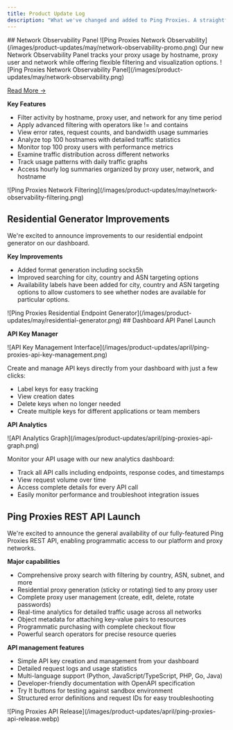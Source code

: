 ```yaml
---
title: Product Update Log
description: "What we've changed and added to Ping Proxies. A straightforward timeline of our improvements."
---
```

<Update label="May 2025">
  ## Network Observability Panel
  <Frame>
    ![Ping Proxies Network Observability](/images/product-updates/may/network-observability-promo.png)
  </Frame>
  Our new Network Observability Panel tracks your proxy usage by hostname, proxy user and network while offering flexible filtering and visualization options.
  <Frame>
    ![Ping Proxies Network Observability Panel](/images/product-updates/may/network-observability.png)
  </Frame>
  
  [Read More →](https://pingproxies.com/blog/network-observability-panel)

  **Key Features**

  * Filter activity by hostname, proxy user, and network for any time period
  * Apply advanced filtering with operators like != and contains
  * View error rates, request counts, and bandwidth usage summaries
  * Analyze top 100 hostnames with detailed traffic statistics
  * Monitor top 100 proxy users with performance metrics
  * Examine traffic distribution across different networks
  * Track usage patterns with daily traffic graphs
  * Access hourly log summaries organized by proxy user, network, and hostname
  
  <Frame>
    ![Ping Proxies Network Filtering](/images/product-updates/may/network-observability-filtering.png)
  </Frame>

  ## Residential Generator Improvements

  We're excited to announce improvements to our residential endpoint generator on our dashboard.

  **Key Improvements**

  * Added format generation including socks5h
  * Improved searching for city, country and ASN targeting options
  * Availability labels have been added for city, country and ASN targeting options to allow customers to see whether nodes are available for particular options.

  <Frame>
    ![Ping Proxies Residential Endpoint Generator](/images/product-updates/may/residential-generator.png)
  </Frame>
</Update>

<Update label="April 2025">
  ## Dashboard API Panel Launch

  **API Key Manager**

  <Frame>
    ![API Key Management Interface](/images/product-updates/april/ping-proxies-api-key-management.png)
  </Frame>

  Create and manage API keys directly from your dashboard with just a few clicks:
  
  * Label keys for easy tracking
  * View creation dates
  * Delete keys when no longer needed
  * Create multiple keys for different applications or team members

  **API Analytics**

  <Frame>
    ![API Analytics Graph](/images/product-updates/april/ping-proxies-api-graph.png)
  </Frame>

  Monitor your API usage with our new analytics dashboard:
  
  * Track all API calls including endpoints, response codes, and timestamps
  * View request volume over time
  * Access complete details for every API call
  * Easily monitor performance and troubleshoot integration issues

  ## Ping Proxies REST API Launch

  We're excited to announce the general availability of our fully-featured Ping Proxies REST API, enabling programmatic access to our platform and proxy networks.

  **Major capabilities**

  * Comprehensive proxy search with filtering by country, ASN, subnet, and more
  * Residential proxy generation (sticky or rotating) tied to any proxy user
  * Complete proxy user management (create, edit, delete, rotate passwords)
  * Real-time analytics for detailed traffic usage across all networks
  * Object metadata for attaching key-value pairs to resources
  * Programmatic purchasing with complete checkout flow
  * Powerful search operators for precise resource queries

  **API management features**

  * Simple API key creation and management from your dashboard
  * Detailed request logs and usage statistics
  * Multi-language support (Python, JavaScript/TypeScript, PHP, Go, Java)
  * Developer-friendly documentation with OpenAPI specification
  * Try It buttons for testing against sandbox environment
  * Structured error definitions and request IDs for easy troubleshooting

  <Frame>
    ![Ping Proxies API Release](/images/product-updates/april/ping-proxies-api-release.webp)
  </Frame>
</Update>